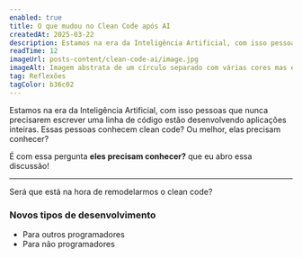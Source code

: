 ```yaml
---
enabled: true
title: O que mudou no Clean Code após AI
createdAt: 2025-03-22
description: Estamos na era da Inteligência Artificial, com isso pessoas que nunca precisarem escrever uma linha de código estão desenvolvendo aplicações inteiras. Essas pessoas conhecem clean code? Ou melhor, elas precisam conhecer?
readTime: 12
imageUrl: posts-content/clean-code-ai/image.jpg
imageAlt: Imagem abstrata de um círculo separado com várias cores mas elas estão integradas.
tag: Reflexões
tagColor: b36c02   
---
```


Estamos na era da Inteligência Artificial, com isso pessoas que nunca precisarem escrever uma linha de código estão desenvolvendo aplicações inteiras. Essas pessoas conhecem clean code? Ou melhor, elas precisam conhecer?

É com essa pergunta **eles precisam conhecer?** que eu abro essa discussão!

---

Será que está na hora de remodelarmos o clean code?

### Novos tipos de desenvolvimento
- Para outros programadores
- Para não programadores


